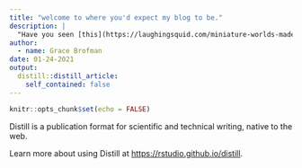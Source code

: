 ```yaml
---
title: "welcome to where you'd expect my blog to be."
description: |
  "Have you seen [this](https://laughingsquid.com/miniature-worlds-made-for-snails/)?"
author:
  - name: Grace Brofman
date: 01-24-2021
output:
  distill::distill_article:
    self_contained: false
---
```



```r
knitr::opts_chunk$set(echo = FALSE)
```

Distill is a publication format for scientific and technical writing, native to the web.

Learn more about using Distill at <https://rstudio.github.io/distill>.


